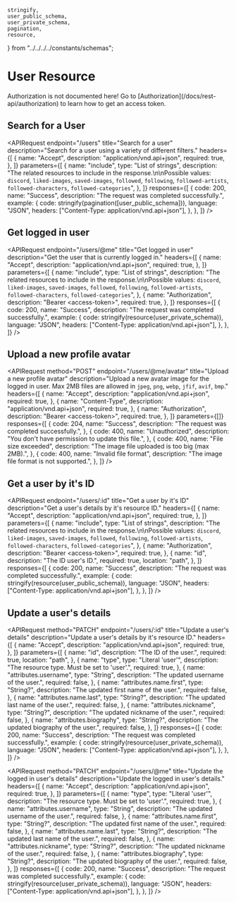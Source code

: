 
    stringify,
    user_public_schema,
    user_private_schema,
    pagination,
    resource,
} from "../../../../constants/schemas";

# User Resource

<Callout type="info">
    Authorization is not documented here! Go to
    [Authorization](/docs/rest-api/authorization) to learn how to get an access
    token.
</Callout>

## Search for a User

<APIRequest
    endpoint="/users"
    title="Search for a user"
    description="Search for a user using a variety of different filters."
    headers={[
        {
            name: "Accept",
            description: "application/vnd.api+json",
            required: true,
        },
    ]}
    parameters={[
        {
            name: "include",
            type: "List of strings",
            description:
                "The related resources to include in the response.\n\nPossible values: `discord`, `liked-images`, `saved-images`, `followed`, `following`, `followed-artists`, `followed-characters`, `followed-categories`",
        },
    ]}
    responses={[
        {
            code: 200,
            name: "Success",
            description: "The request was completed successfully.",
            example: {
                code: stringify(pagination([user_public_schema])),
                language: "JSON",
                headers: ["Content-Type: application/vnd.api+json"],
            },
        },
    ]}
/>

## Get logged in user

<APIRequest
    endpoint="/users/@me"
    title="Get logged in user"
    description="Get the user that is currently logged in."
    headers={[
        {
            name: "Accept",
            description: "application/vnd.api+json",
            required: true,
        },
    ]}
    parameters={[
        {
            name: "include",
            type: "List of strings",
            description:
                "The related resources to include in the response.\n\nPossible values: `discord`, `liked-images`, `saved-images`, `followed`, `following`, `followed-artists`, `followed-characters`, `followed-categories`",
        },
        {
            name: "Authorization",
            description: "Bearer &lt;access-token&gt;",
            required: true,
        },
    ]}
    responses={[
        {
            code: 200,
            name: "Success",
            description: "The request was completed successfully.",
            example: {
                code: stringify(resource(user_private_schema)),
                language: "JSON",
                headers: ["Content-Type: application/vnd.api+json"],
            },
        },
    ]}
/>

## Upload a new profile avatar

<APIRequest
    method="POST"
    endpoint="/users/@me/avatar"
    title="Upload a new profile avatar"
    description="Upload a new avatar image for the logged in user. Max 2MB files are allowed in `jpeg`, `png`, `webp`, `jfif`, `avif`, `bmp`."
    headers={[
        {
            name: "Accept",
            description: "application/vnd.api+json",
            required: true,
        },
        {
            name: "Content-Type",
            description: "application/vnd.api+json",
            required: true,
        },
        {
            name: "Authorization",
            description: "Bearer &lt;access-token&gt;",
            required: true,
        },
    ]}
    parameters={[]}
    responses={[
        {
            code: 204,
            name: "Success",
            description: "The request was completed successfully.",
        },
        {
            code: 400,
            name: "Unauthorized",
            description: "You don't have permission to update this file.",
        },
        {
            code: 400,
            name: "File size exceeded",
            description: "The image file uploaded is too big (max 2MB).",
        },
        {
            code: 400,
            name: "Invalid file format",
            description: "The image file format is not supported.",
        },
    ]}
/>

## Get a user by it's ID

<APIRequest
    endpoint="/users/:id"
    title="Get a user by it's ID"
    description="Get a user's details by it's resource ID."
    headers={[
        {
            name: "Accept",
            description: "application/vnd.api+json",
            required: true,
        },
    ]}
    parameters={[
        {
            name: "include",
            type: "List of strings",
            description:
                "The related resources to include in the response.\n\nPossible values: `discord`, `liked-images`, `saved-images`, `followed`, `following`, `followed-artists`, `followed-characters`, `followed-categories`",
        },
        {
            name: "Authorization",
            description: "Bearer &lt;access-token&gt;",
            required: true,
        },
        {
            name: "id",
            description: "The ID user's ID.",
            required: true,
            location: "path",
        },
    ]}
    responses={[
        {
            code: 200,
            name: "Success",
            description: "The request was completed successfully.",
            example: {
                code: stringify(resource(user_public_schema)),
                language: "JSON",
                headers: ["Content-Type: application/vnd.api+json"],
            },
        },
    ]}
/>

## Update a user's details

<APIRequest
    method="PATCH"
    endpoint="/users/:id"
    title="Update a user's details"
    description="Update a user's details by it's resource ID."
    headers={[
        {
            name: "Accept",
            description: "application/vnd.api+json",
            required: true,
        },
    ]}
    parameters={[
        {
            name: "id",
            description: "The ID of the user.",
            required: true,
            location: "path",
        },
        {
            name: "type",
            type: "Literal 'user'",
            description: "The resource type. Must be set to 'user'.",
            required: true,
        },
        {
            name: "attributes.username",
            type: "String",
            description: "The updated username of the user.",
            required: false,
        },
        {
            name: "attributes.name.first",
            type: "String?",
            description: "The updated first name of the user.",
            required: false,
        },
        {
            name: "attributes.name.last",
            type: "String?",
            description: "The updated last name of the user.",
            required: false,
        },
        {
            name: "attributes.nickname",
            type: "String?",
            description: "The updated nickname of the user.",
            required: false,
        },
        {
            name: "attributes.biography",
            type: "String?",
            description: "The updated biography of the user.",
            required: false,
        },
    ]}
    responses={[
        {
            code: 200,
            name: "Success",
            description: "The request was completed successfully.",
            example: {
                code: stringify(resource(user_private_schema)),
                language: "JSON",
                headers: ["Content-Type: application/vnd.api+json"],
            },
        },
    ]}
/>

<APIRequest
    method="PATCH"
    endpoint="/users/@me"
    title="Update the logged in user's details"
    description="Update the logged in user's details."
    headers={[
        {
            name: "Accept",
            description: "application/vnd.api+json",
            required: true,
        },
    ]}
    parameters={[
        {
            name: "type",
            type: "Literal 'user'",
            description: "The resource type. Must be set to 'user'.",
            required: true,
        },
        {
            name: "attributes.username",
            type: "String",
            description: "The updated username of the user.",
            required: false,
        },
        {
            name: "attributes.name.first",
            type: "String?",
            description: "The updated first name of the user.",
            required: false,
        },
        {
            name: "attributes.name.last",
            type: "String?",
            description: "The updated last name of the user.",
            required: false,
        },
        {
            name: "attributes.nickname",
            type: "String?",
            description: "The updated nickname of the user.",
            required: false,
        },
        {
            name: "attributes.biography",
            type: "String?",
            description: "The updated biography of the user.",
            required: false,
        },
    ]}
    responses={[
        {
            code: 200,
            name: "Success",
            description: "The request was completed successfully.",
            example: {
                code: stringify(resource(user_private_schema)),
                language: "JSON",
                headers: ["Content-Type: application/vnd.api+json"],
            },
        },
    ]}
/>
